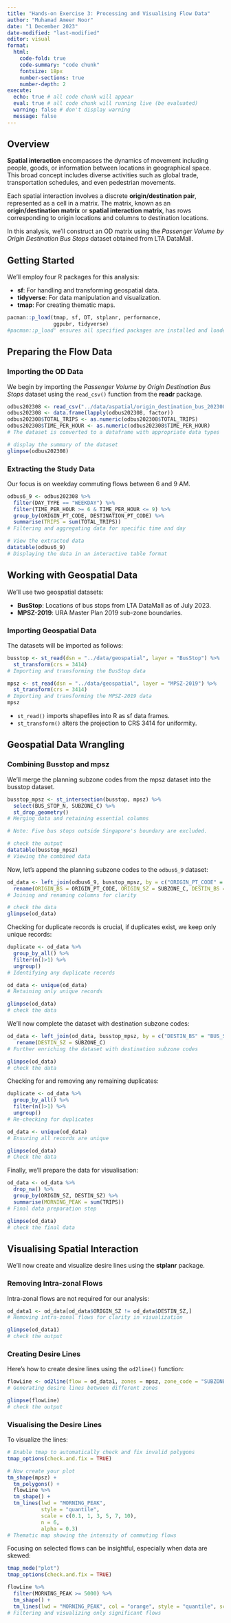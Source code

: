 ```yaml
---
title: "Hands-on Exercise 3: Processing and Visualising Flow Data"
author: "Muhamad Ameer Noor"
date: "1 December 2023"
date-modified: "last-modified"
editor: visual
format: 
  html:
    code-fold: true
    code-summary: "code chunk"
    fontsize: 18px
    number-sections: true
    number-depth: 2
execute:
  echo: true # all code chunk will appear
  eval: true # all code chunk will running live (be evaluated)
  warning: false # don't display warning
  message: false
---
```


## Overview

**Spatial interaction** encompasses the dynamics of movement including people, goods, or information between locations in geographical space. This broad concept includes diverse activities such as global trade, transportation schedules, and even pedestrian movements.

Each spatial interaction involves a discrete **origin/destination pair**, represented as a cell in a matrix. The matrix, known as an **origin/destination matrix** or **spatial interaction matrix**, has rows corresponding to origin locations and columns to destination locations.

In this analysis, we'll construct an OD matrix using the *Passenger Volume by Origin Destination Bus Stops* dataset obtained from LTA DataMall.

## Getting Started

We'll employ four R packages for this analysis:

-   **sf**: For handling and transforming geospatial data.
-   **tidyverse**: For data manipulation and visualization.
-   **tmap**: For creating thematic maps.

```r
pacman::p_load(tmap, sf, DT, stplanr, performance,
               ggpubr, tidyverse)
#pacman::p_load' ensures all specified packages are installed and loaded
```

## Preparing the Flow Data

### Importing the OD Data

We begin by importing the *Passenger Volume by Origin Destination Bus Stops* dataset using the `read_csv()` function from the **readr** package.

```r
odbus202308 <- read_csv("../data/aspatial/origin_destination_bus_202308.csv.gz")
odbus202308 <- data.frame(lapply(odbus202308, factor))
odbus202308$TOTAL_TRIPS <- as.numeric(odbus202308$TOTAL_TRIPS)
odbus202308$TIME_PER_HOUR <- as.numeric(odbus202308$TIME_PER_HOUR)
# The dataset is converted to a dataframe with appropriate data types

# display the summary of the dataset
glimpse(odbus202308)
```

### Extracting the Study Data

Our focus is on weekday commuting flows between 6 and 9 AM.

```r
odbus6_9 <- odbus202308 %>%
  filter(DAY_TYPE == "WEEKDAY") %>%
  filter(TIME_PER_HOUR >= 6 & TIME_PER_HOUR <= 9) %>%
  group_by(ORIGIN_PT_CODE, DESTINATION_PT_CODE) %>%
  summarise(TRIPS = sum(TOTAL_TRIPS))
# Filtering and aggregating data for specific time and day

# View the extracted data
datatable(odbus6_9)
# Displaying the data in an interactive table format
```

## Working with Geospatial Data

We'll use two geospatial datasets:

-   **BusStop**: Locations of bus stops from LTA DataMall as of July 2023.
-   **MPSZ-2019**: URA Master Plan 2019 sub-zone boundaries.

### Importing Geospatial Data

The datasets will be imported as follows:

```r
busstop <- st_read(dsn = "../data/geospatial", layer = "BusStop") %>%
  st_transform(crs = 3414)
# Importing and transforming the BusStop data

mpsz <- st_read(dsn = "../data/geospatial", layer = "MPSZ-2019") %>%
  st_transform(crs = 3414)
# Importing and transforming the MPSZ-2019 data
mpsz
```

::: callout-note
-   `st_read()` imports shapefiles into R as sf data frames.
-   `st_transform()` alters the projection to CRS 3414 for uniformity.
:::

## Geospatial Data Wrangling

### Combining Busstop and mpsz

We'll merge the planning subzone codes from the mpsz dataset into the busstop dataset.

```r
busstop_mpsz <- st_intersection(busstop, mpsz) %>%
  select(BUS_STOP_N, SUBZONE_C) %>%
  st_drop_geometry()
# Merging data and retaining essential columns

# Note: Five bus stops outside Singapore's boundary are excluded.

# check the output
datatable(busstop_mpsz)
# Viewing the combined data
```

Now, let's append the planning subzone codes to the `odbus6_9` dataset:

```r
od_data <- left_join(odbus6_9, busstop_mpsz, by = c("ORIGIN_PT_CODE" = "BUS_STOP_N")) %>%
  rename(ORIGIN_BS = ORIGIN_PT_CODE, ORIGIN_SZ = SUBZONE_C, DESTIN_BS = DESTINATION_PT_CODE)
# Joining and renaming columns for clarity

# check the data
glimpse(od_data)
```

Checking for duplicate records is crucial, if duplicates exist, we keep only unique records:

```r
duplicate <- od_data %>%
  group_by_all() %>%
  filter(n()>1) %>%
  ungroup()
# Identifying any duplicate records

od_data <- unique(od_data)
# Retaining only unique records

glimpse(od_data)
# check the data
```

We'll now complete the dataset with destination subzone codes:

```r
od_data <- left_join(od_data, busstop_mpsz, by = c("DESTIN_BS" = "BUS_STOP_N")) %>%
   rename(DESTIN_SZ = SUBZONE_C)
# Further enriching the dataset with destination subzone codes

glimpse(od_data)
# check the data
```

Checking for and removing any remaining duplicates:

```r
duplicate <- od_data %>%
  group_by_all() %>%
  filter(n()>1) %>%
  ungroup()
# Re-checking for duplicates

od_data <- unique(od_data)
# Ensuring all records are unique

glimpse(od_data)
# Check the data
```

Finally, we'll prepare the data for visualisation:

```r
od_data <- od_data %>%
  drop_na() %>%
  group_by(ORIGIN_SZ, DESTIN_SZ) %>%
  summarise(MORNING_PEAK = sum(TRIPS))
# Final data preparation step

glimpse(od_data)
# check the final data
```

## Visualising Spatial Interaction

We'll now create and visualize desire lines using the **stplanr** package.

### Removing Intra-zonal Flows

Intra-zonal flows are not required for our analysis:

```r
od_data1 <- od_data[od_data$ORIGIN_SZ != od_data$DESTIN_SZ,]
# Removing intra-zonal flows for clarity in visualization

glimpse(od_data1)
# check the output
```

### Creating Desire Lines

Here's how to create desire lines using the `od2line()` function:

```r
flowLine <- od2line(flow = od_data1, zones = mpsz, zone_code = "SUBZONE_C")
# Generating desire lines between different zones

glimpse(flowLine)
# check the output
```

### Visualising the Desire Lines

To visualize the lines:

```r
# Enable tmap to automatically check and fix invalid polygons
tmap_options(check.and.fix = TRUE)

# Now create your plot
tm_shape(mpsz) +
  tm_polygons() +
  flowLine %>%
  tm_shape() +
  tm_lines(lwd = "MORNING_PEAK",
           style = "quantile",
           scale = c(0.1, 1, 3, 5, 7, 10),
           n = 6,
           alpha = 0.3)
# Thematic map showing the intensity of commuting flows
```

Focusing on selected flows can be insightful, especially when data are skewed:

```r
tmap_mode("plot")
tmap_options(check.and.fix = TRUE)
```

```r
flowLine %>%  
  filter(MORNING_PEAK >= 5000) %>%
  tm_shape() +
  tm_lines(lwd = "MORNING_PEAK", col = "orange", style = "quantile", scale = c(0.1, 1, 3, 5, 7, 10), n = 6, alpha = 0.3)
# Filtering and visualizing only significant flows
```
